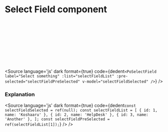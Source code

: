 # Select Field component




<Meta title="Form/Select Field" component={PoSelectField} />

<Description of={PoSelectField} />

<Canvas withToolbar>
<div class="po-grid po-grid-cols-2 po-gap-5 po-bg-white po-p-5 po-rounded-md po-shadow-md">
    <Story inline={true} id="form-select-field--select-field" />
    <br />
    <br />
    <br />
    <br />
    <br />
    <br />
    <br />
    &nbsp;
</div>
</Canvas>

<Source
  language='js'
  dark
  format={true}
  code={dedent`
    <PoSelectField
        label="Select something"
        :list="selectFieldList"
        :pre-selected="selectFieldPreSelected"
        v-model="selectFieldSelected"
    />
  `}
/>

### Explanation

<ArgsTable of={PoSelectField} />

<Source
  language='js'
  dark
  format={true}
  code={dedent`
    const selectFieldSelected = ref(null);
    const selectFieldList = [
        { id: 1, name: 'Koshaaru' },
        { id: 2, name: 'HelpDesk' },
        { id: 3, name: 'Another' },
    ];
    const selectFieldPreSelected = ref(selectFieldList[1]);
  `}
/>
/>